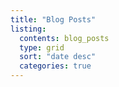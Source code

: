 ```yaml
---
title: "Blog Posts"
listing: 
  contents: blog_posts
  type: grid
  sort: "date desc"
  categories: true
---
```

